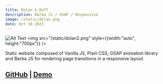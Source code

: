 ```yaml
---
title: Dolan & Duff
description: Barba Js / GSAP / Responsive
image: /static/dolan.png
date: Oct 10 2023
---
```

![Alt Text](/static/dolan.png)
<img src="/static/dolan2.png" style={{width:"auto", height:"700px"}} />


Static website composed of Vanilla JS, Plain CSS, GSAP animation library and Barba JS for rendering page transitions in a responsive layout.
## [GitHub](https://github.com/heyextra/dolan-and-duff/) | [Demo](https://heyextra.github.io/dolan-and-duff/)
